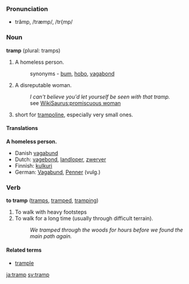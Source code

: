 ===Pronunciation===
*trămp, /træmp/, /tr{mp/

===Noun===
'''tramp''' (plural: tramps)

# A homeless person.
#:synonyms - [[bum]], [[hobo]], [[vagabond]]
# A disreputable woman.
#: ''I can't believe you'd let yourself be seen with that tramp.''
#:see [[WikiSaurus:promiscuous woman]]
# short for [[trampoline]], especially very small ones.

====Translations====
'''A homeless person.'''
*Danish [[vagabund]]
*Dutch: [[vagebond]], [[landloper]], [[zwerver]]
*Finnish: [[kulkuri]]
*German: [[Vagabund]], [[Penner]] (vulg.)

===Verb===
'''to tramp''' ([[tramps]], [[tramped]], [[tramping]])

# To walk with heavy footsteps
# To walk for a long time (usually through difficult terrain).
#: ''We tramped through the woods for hours before we found the main path again.''

====Related terms====
*[[trample]]

[[ja:tramp]]
[[sv:tramp]]